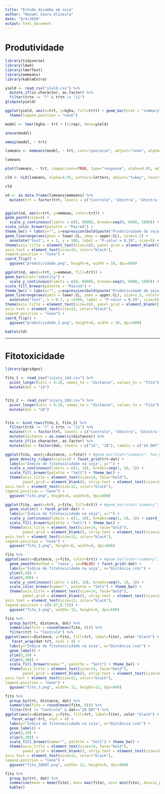 ```yaml
---
title: "Estudo dicamba em soja"
author: "Maxwel Coura Oliveira"
date: "8/4/2020"
output: html_document
---
```


# Produtividade


```r
library(tidyverse)
library(lme4)
library(lmerTest)
library(emmeans)
library(kableExtra)
```

```r
yield <- read_csv("yield.csv") %>% 
  mutate_if(is.character, as.factor) %>% 
  filter(trtn != "7" & trtn != "11")
glimpse(yield)
```



```r
ggplot(yield, aes(x=trt, y=kgha, fill=trt)) + geom_bar(stat = "summary", fun.y = "mean") + coord_flip() +
  theme(legend.position = "none")
```





```r
model <- lmer(kgha ~ trt + (1|rep), data=yield)
```



```r
anova(model)
```




```r
emmip(model, ~ trt) 
```



```r
lsmeans <- emmeans(model, ~ trt, cont="pairwise", adjust="none", alpha=0.05)

lsmeans
```


```r
plot(lsmeans, ~ trt, comparisons=TRUE, type="response", alpha=0.05, adjust="none")
```


```r
cld <- CLD(lsmeans, alpha=0.05, Letters=letters, adjust="tukey", reversed = TRUE)

cld 
```

```r
nd <- as.data.frame(lsmeans$emmeans) %>% 
  mutate(trt = factor(trt, levels = c("Controle", "Atectra", "Atectra + Vapor Grip", "Atectra + Roundup Transorb R", "Atectra + Roundup Transorb R + Vapor Grip", "Atectra + Roundup WG", "Atectra + Roundup Original Mais", "Atectra + Roundup Original Mais + Vapor Grip", "Atectra + Roundup Transorb"), labels =c("Controle", "DGA", "DGA + RD", "DGA + Glifosato sal potássico", "DGA + Glifosato sal potássico + RD", "DGA + Glifosato sal de amônio", "DGA + Glifosato sal de di-amônio", "DGA + Glifosato sal de di-amônio + RD", "DGA + Glifosato sal de isopropilamina")))


ggplot(nd, aes(x=trt, y=emmean, color=trt)) + 
geom_point(size=4) + 
  scale_y_continuous(limits = c(0, 6000), breaks=seq(0, 6000, 1000)) +
scale_color_brewer(palette = "Paired") +
theme_bw() + labs(x="", y=expression(bold(paste("Produtividade da soja (kg ha"^"-1",")")))) +
geom_linerange(aes(ymin = lower.CL, ymax = upper.CL), size=1.5) + 
  annotate("text", x = 1, y = 500, label = "P-valor = 0,39", size=5) +
theme(axis.title = element_text(size=16), panel.grid = element_blank(),
axis.text = element_text(size=15, color="black"),
legend.position = "none") +
coord_flip() +
  ggsave("produtividade.png", height=6, width = 10, dpi=600)
```


```r
ggplot(nd, aes(x=trt, y=emmean, fill=trt)) + 
geom_bar(stat="identity") + 
  scale_y_continuous(limits = c(0, 6000), breaks=seq(0, 6000, 1000)) +
scale_fill_brewer(palette = "Paired") +
theme_bw() + labs(x="", y=expression(bold(paste("Produtividade da soja (kg ha"^"-1",")")))) +
geom_linerange(aes(ymin = lower.CL, ymax = upper.CL), size=1.5, color="black") + 
  annotate("text", x = 0.7, y =5500, label = "P-valor = 0,39", size=5) +
theme(axis.title = element_text(size=16), panel.grid = element_blank(),
axis.text = element_text(size=15, color="black"),
legend.position = "none") +
coord_flip() +
  ggsave("produtividade_2.png", height=6, width = 10, dpi=600)
```



```r
kable(cld)
```






---------------------------------------------------------------------------------------------------


# Fitotoxicidade


```r
library(ggridges)
```


```r
fito_1 <- read_csv("injury_14d.csv") %>% 
  pivot_longer(cols = 4:18, names_to = "distance", values_to = "fito") %>% 
  mutate(dat = "14")


fito_2 <- read_csv("injury_28d.csv") %>% 
  pivot_longer(cols = 4:18, names_to = "distance", values_to = "fito") %>% 
  mutate(dat = "28")


fito <- bind_rows(fito_1, fito_2) %>% 
  filter(trtn != "7" & trtn != "11") %>% 
  mutate(trt = factor(trt, levels = c("Controle", "Atectra", "Atectra + Vapor Grip", "Atectra + Roundup Transorb R", "Atectra + Roundup Transorb R + Vapor Grip", "Atectra + Roundup WG", "Atectra + Roundup Original Mais", "Atectra + Roundup Original Mais + Vapor Grip", "Atectra + Roundup Transorb"), labels =c("Controle", "DGA", "DGA + RD", "DGA + Glifosato sal potássico", "DGA + Glifosato sal potássico + RD", "DGA + Glifosato sal de amônio", "DGA + Glifosato sal de di-amônio", "DGA + Glifosato sal de di-amônio + RD", "DGA + Glifosato sal de isopropilamina"))) %>% 
  mutate(distance = as.numeric(distance)) %>% 
  mutate_if(is.character, as.factor) %>% 
  mutate(dat = factor(dat, levels = c("14", "28"), labels = c("14 DAT", "28 DAT")))
```

```r
ggplot(fito, aes(y=distance, x=fito)) + #geom_bar(stat="summary", fun.y="mean")
  geom_density_ridges(scale=2) + facet_grid(trt~dat) +
  labs(x="Índice de fitotoxicidade na soja", y="") + 
  scale_x_continuous(limits = c(1, 10), breaks=seq(1, 10, 1)) +
  scale_fill_brewer(palette = "Set1") + theme_bw() +
  theme(axis.title = element_text(size=14, face="bold"), 
        panel.grid = element_blank(), strip.text = element_text(size=14, face="bold"),
axis.text = element_text(size=12, color="black"),
legend.position = "none") +
  ggsave("fito.png", height=6, width=9, dpi=600)
```



```r
ggplot(fito, aes(x=trt, y=fito, fill=trt)) + #geom_bar(stat="summary", fun.y="mean")
  geom_violin() + facet_grid(~dat) +
  labs(y="Índice de fitotoxicidade na soja", x="") + 
  scale_y_continuous(limits = c(1, 10), breaks=seq(1, 10, 1)) + coord_flip() +
  scale_fill_brewer(palette = "Set1") + theme_bw() +
  theme(axis.title = element_text(size=14, face="bold"), 
        panel.grid = element_blank(), strip.text = element_text(size=14, face="bold"),
axis.text = element_text(size=12, color="black"),
legend.position = "none") +
  ggsave("fito_2.png", height=6, width=9, dpi=600)
```

```r
fito %>% 
ggplot(aes(x=distance, y=fito, color=trt)) + #geom_bar(stat="summary", fun.y="mean")
  geom_smooth(method = 'loess', se=FALSE) + facet_grid(~dat) +
  labs(y="Índice de fitotoxicidade na soja", x="Distância (cm)") + 
  ylim(0,10) +
  xlim(0,300) +
  scale_y_continuous(limits = c(0, 10), breaks=seq(0, 10, 1)) +
  scale_color_brewer(name="", palette = "Set1") + theme_bw() +
  theme(axis.title = element_text(size=14, face="bold"), 
        panel.grid = element_blank(), strip.text = element_text(size=14, face="bold"),
axis.text = element_text(size=12, color="black"),
legend.position = c(0.87,0.75)) +
  ggsave("fito_3.png", width= 12, height=6, dpi=600)
```
```r
fito %>% 
  group_by(trt, distance, dat) %>% 
  summarise(fito = round(mean(fito, 0))) %>% 
  filter(trt != "Controle") %>% 
ggplot(aes(x=distance, y=fito, fill=trt, label=fito), color-"black") + geom_bar(stat="identity") +
   facet_wrap(dat~trt, ncol = 4) +
  labs(y="Índice de fitotoxicidade na soja", x="Distância (cm)") + 
  geom_label() +
  ylim(0,10) +
  xlim(0,300) +
  scale_fill_brewer(name="", palette = "Set1") + theme_bw() +
  theme(axis.title = element_text(size=14, face="bold"), 
        panel.grid = element_blank(), strip.text = element_text(size=10, face="bold"),
axis.text = element_text(size=12, color="black"),
legend.position = "none") +
  ggsave("fito_3.png", width= 12, height=12, dpi=600)
```

```r
fito %>% 
  group_by(trt, distance, dat) %>% 
  summarise(fito = round(mean(fito, 0))) %>% 
  filter(trt != "Controle" & dat=="28 DAT") %>% 
ggplot(aes(x=distance, y=fito, fill=trt, label=fito), color-"black") + geom_bar(stat="identity") +
   facet_wrap(~trt, ncol = 4) +
  labs(y="Índice de fitotoxicidade na soja", x="Distância (cm)") + 
  geom_label() +
  ylim(0,10) +
  xlim(0,300) +
  scale_fill_brewer(name="", palette = "Set1") + theme_bw() +
  theme(axis.title = element_text(size=14, face="bold"), 
        panel.grid = element_blank(), strip.text = element_text(size=10, face="bold"),
axis.text = element_text(size=12, color="black"),
legend.position = "none") +
  ggsave("fito_28DAT.png", width= 12, height=6, dpi=600)
```





```r
fito %>% 
  group_by(trt, dat) %>% 
  summarise(mean = mean(fito), max= max(fito), min= min(fito), desvio_padrao = sd(fito)) %>% 
  kable()
```

